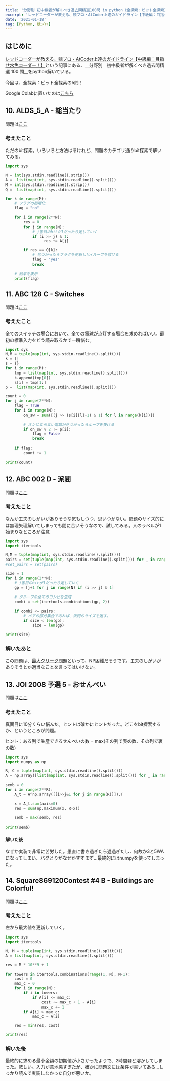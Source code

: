 ```yaml
---
title: '分野別 初中級者が解くべき過去問精選100問 in python（全探索：ビット全探索）'
excerpt: 'レッドコーダーが教える、競プロ・AtCoder上達のガイドライン【中級編：目指せ水色コーダー！】]という記事にある、初中級者が解くべき過去問精選100 をpython解いている。今回は、全探索：ビット全探索の5問！'
date: '2021-01-18'
tag: [Python, 競プロ]
---
```


## はじめに
[レッドコーダーが教える、競プロ・AtCoder上達のガイドライン【中級編：目指せ水色コーダー！】](https://qiita.com/e869120/items/eb50fdaece12be418faa)という記事にある、__分野別　初中級者が解くべき過去問精選 100 問__をpython解いている。

今回は、全探索：ビット全探索の5問！

Google Colabに置いたのは[こちら](https://colab.research.google.com/drive/1gULeuL1jwRn-k25YFxJP511SXsFaJuQO?usp=sharing)

## 10. ALDS_5_A - 総当たり
問題は[ここ](http://judge.u-aizu.ac.jp/onlinejudge/description.jsp?id=ALDS1_5_A&lang=ja)

### 考えたこと
ただのbit探索。いろいろと方法はるけれど、問題のカテゴリ通りbit探索で解いてみる。

```python
import sys

N = int(sys.stdin.readline().strip())
A =  list(map(int, sys.stdin.readline().split()))
M = int(sys.stdin.readline().strip())
Q =  list(map(int, sys.stdin.readline().split()))

for k in range(M):
    # フラグの初期化
    flag = "no"
    
    for i in range(2**N):
        res = 0
        for j in range(N):
            # j番目のbitが1だったら足していく
            if (i >> j) & 1:
                 res += A[j]

        if res == Q[k]:
            # 見つかったらフラグを更新しforループを抜ける
            flag = "yes"
            break
    
    # 結果を表示
    print(flag)
```

## 11. ABC 128 C - Switches
問題は[ここ](https://atcoder.jp/contests/abc128/tasks/abc128_c)

### 考えたこと
全てのスイッチの場合において、全ての電球が点灯する場合を求めればいい。最初の標準入力をどう読み取るかで一瞬悩む。

```python
import sys
N,M = tuple(map(int, sys.stdin.readline().split()))
k = []
s = {}
for i in range(M):
    tmp = list(map(int, sys.stdin.readline().split()))
    k.append(tmp[0])
    s[i] = tmp[1:]
p =  list(map(int, sys.stdin.readline().split()))

count = 0
for j in range(2**N):
    flag = True
    for i in range(M):
        on_sw = sum([(j >> (s[i][l]-1) & 1) for l in range(k[i])])
        
        # オンにならない電球が見つかったらループを抜ける
        if on_sw % 2 != p[i]:
            flag = False
            break
            
    if flag:
        count += 1
        
print(count)
```

## 12. ABC 002 D - 派閥
問題は[ここ](https://atcoder.jp/contests/abc002/tasks/abc002_4)

### 考えたこと
なんか工夫のしがいがありそうな気もしつつ、思いつかない。問題のサイズ的には無理矢理解いてしまっても間に合いそうなので、試してみる。人のラベルが1始まりなところが注意


```python
import sys
import itertools

N,M = tuple(map(int, sys.stdin.readline().split()))
pairs = set(tuple(map(int, sys.stdin.readline().split())) for _ in range(M))
#set_pairs = set(pairs)

size = 1
for i in range(2**N):
    # j番目のbitが1だったら足していく
    gp = [j+1 for j in range(N) if (i >> j) & 1]
    
    # グループの全てのコンビを生成
    combi = set(itertools.combinations(gp, 2))
    
    if combi <= pairs:
        # ペアの部分集合であれば、派閥のサイズを返す。
        if size < len(gp):
            size = len(gp)
                
print(size)
```

### 解いたあと
この問題は、[最大クリーク問題](https://ja.wikipedia.org/wiki/最大クリーク問題)といって、NP困難だそうです。工夫のしがいがありそうとか適当なことを言ってはいけない。

## 13. JOI 2008 予選 5 - おせんべい

問題は[ここ](https://atcoder.jp/contests/joi2008yo/tasks/joi2008yo_e)

### 考えたこと
真面目に10分くらい悩んだ。ヒントは確かにヒントだった。どこをbit探索するか、というところが問題。

ヒント：ある列で生産できるせんべいの数 = max(その列で表の数、その列で裏の数)

```python
import sys
import numpy as np

R, C = tuple(map(int, sys.stdin.readline().split()))
A = np.array([list(map(int, sys.stdin.readline().split())) for _ in range(R)])

semb = 0
for i in range(2**R):
    A_t = A^np.array([[i>>j&1 for j in range(R)]]).T
    
    x = A_t.sum(axis=0)
    res = sum(np.maximum(x, R-x))
    
    semb = max(semb, res)
    
print(semb)
```

#### 解いた後
なぜか実装で非常に苦労した。愚直に書き過ぎたら遅過ぎたし、何故か3と5WAになってしまい、バグとりがなぜかすすまず...最終的にはnumpyを使ってしまった。

## 14. Square869120Contest #4 B - Buildings are Colorful!
問題は[ここ](https://atcoder.jp/contests/s8pc-4/tasks/s8pc_4_b)

### 考えたこと
左から最大値を更新していく。

```python
import sys
import itertools

N, M = tuple(map(int, sys.stdin.readline().split()))
A = list(map(int, sys.stdin.readline().split()))

res = M * 10**9 + 1

for towers in itertools.combinations(range(1, N), M-1):
    cost = 0
    max_c = 0
    for i in range(N):
        if i in towers:
            if A[i] <= max_c:
                cost += max_c + 1 - A[i]
                max_c += 1
        if A[i] > max_c:
            max_c = A[i]

    res = min(res, cost)

print(res)

```

### 解いた後
最終的に求める最小金額の初期値が小さかったようで、2時間ほど溶かしてしまった。悲しい。入力が意地悪すぎたが、確かに問題文には条件が書いてある...しっかり読んで実装しなかった自分が悪いか。
